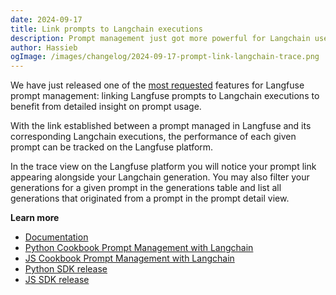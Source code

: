 ```yaml
---
date: 2024-09-17
title: Link prompts to Langchain executions
description: Prompt management just got more powerful for Langchain users by linking Langfuse prompts to Langchain executions.
author: Hassieb
ogImage: /images/changelog/2024-09-17-prompt-link-langchain-trace.png
---
```



<ChangelogHeader />

We have just released one of the [most requested](https://github.com/orgs/langfuse/discussions/2237) features for Langfuse prompt management: linking Langfuse prompts to Langchain executions to benefit from detailed insight on prompt usage.

With the link established between a prompt managed in Langfuse and its corresponding Langchain executions, the performance of each given prompt can be tracked on the Langfuse platform.

In the trace view on the Langfuse platform you will notice your prompt link appearing alongside your Langchain generation. You may also filter your generations for a given prompt in the generations table and list all generations that originated from a prompt in the prompt detail view.

**Learn more**

- [Documentation](/docs/prompt-management/features/link-to-traces)
- [Python Cookbook Prompt Management with Langchain](/guides/cookbook/prompt_management_langchain)
- [JS Cookbook Prompt Management with Langchain](/guides/cookbook/js_prompt_management_langchain)
- [Python SDK release](https://github.com/langfuse/langfuse-python/releases/tag/v2.49.0)
- [JS SDK release](https://github.com/langfuse/langfuse-js/releases/tag/v3.25.0)
